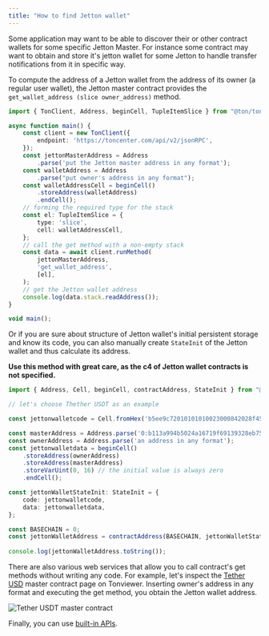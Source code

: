 ```yaml
---
title: "How to find Jetton wallet"
---
```

Some application may want to be able to discover their or other contract wallets for some specific Jetton Master. 
For instance some contract may want to obtain and store it's jetton wallet for some Jetton to handle transfer notifications from it in specific way.

To compute the address of a Jetton wallet from the address of its owner (a regular user wallet),
the Jetton master contract provides the `get_wallet_address (slice owner_address)` method.

```typescript
import { TonClient, Address, beginCell, TupleItemSlice } from "@ton/ton";

async function main() {
    const client = new TonClient({
        endpoint: 'https://toncenter.com/api/v2/jsonRPC',
    });
    const jettonMasterAddress = Address
        .parse('put the Jetton master address in any format');
    const walletAddress = Address
        .parse("put owner's address in any format");
    const walletAddressCell = beginCell()
        .storeAddress(walletAddress)
        .endCell();
    // forming the required type for the stack
    const el: TupleItemSlice = {
        type: 'slice', 
        cell: walletAddressCell,
    };
    // call the get method with a non-empty stack
    const data = await client.runMethod(
        jettonMasterAddress,
        'get_wallet_address',
        [el],
    );
    // get the Jetton wallet address
    console.log(data.stack.readAddress());
} 

void main();
```

Or if you are sure about structure of Jetton wallet's initial persistent storage and know its code, you 
can also manually create `StateInit` of the Jetton wallet and thus calculate its address.

**Use this method with great care, as the c4 of Jetton wallet contracts is not specified.**

```typescript
import { Address, Cell, beginCell, contractAddress, StateInit } from "@ton/core";

// let's choose Thether USDT as an example

const jettonwalletcode = Cell.fromHex('b5ee9c72010101010023000842028f452d7a4dfd74066b682365177259ed05734435be76b5fd4bd5d8af2b7c3d68');

const masterAddress = Address.parse('0:b113a994b5024a16719f69139328eb759596c38a25f59028b146fecdc3621dfe');
const ownerAddress = Address.parse('an address in any format');
const jettonwalletdata = beginCell()
    .storeAddress(ownerAddress)
    .storeAddress(masterAddress)
    .storeVarUint(0, 16) // the initial value is always zero
    .endCell();

const jettonWalletStateInit: StateInit = {
    code: jettonwalletcode,
    data: jettonwalletdata,
};

const BASECHAIN = 0;
const jettonWalletAddress = contractAddress(BASECHAIN, jettonWalletStateInit);
 
console.log(jettonWalletAddress.toString());
```

There are also various web services that allow you to call contract's get methods without writing any code.
For example, let's inspect the [Tether USD](https://tonviewer.com/EQCxE6mUtQJKFnGfaROTKOt1lZbDiiX1kCixRv7Nw2Id_sDs?section=method) master
contract page on Tonviewer. Inserting owner's address in any format and executing the get method, you obtain the Jetton wallet address.

![Tether USDT master contract](/resources/images/methods.png)

Finally, you can use [built-in APIs](/ecosystem/rpc/toncenter).
